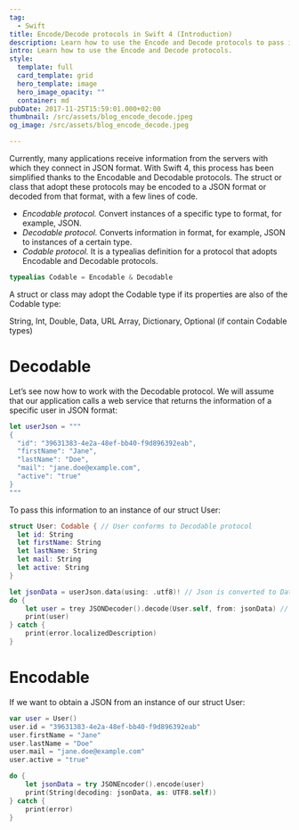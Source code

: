```yaml
---
tag:
  - Swift
title: Encode/Decode protocols in Swift 4 (Introduction)
description: Learn how to use the Encode and Decode protocols to pass information in JSON format to a struct or class and vice versa.
intro: Learn how to use the Encode and Decode protocols.
style:
  template: full
  card_template: grid
  hero_template: image
  hero_image_opacity: ""
  container: md
pubDate: 2017-11-25T15:59:01.000+02:00
thumbnail: /src/assets/blog_encode_decode.jpeg
og_image: /src/assets/blog_encode_decode.jpeg

---
```


Currently, many applications receive information from the servers with which they connect in JSON format.
With Swift 4, this process has been simplified thanks to the Encodable and Decodable protocols. The struct or class that adopt these protocols may be encoded to a JSON format or decoded from that format, with a few lines of code.



* *Encodable protocol.* Convert instances of a specific type to format, for example, JSON.
* *Decodable protocol.* Converts information in format, for example, JSON to instances of a certain type.
* *Codable protocol.* It is a typealias definition for a protocol that adopts Encodable and Decodable protocols.

```swift
typealias Codable = Encodable & Decodable
```

A struct or class may adopt the Codable type if its properties are also of the Codable type:

String, Int, Double, Data, URL
Array, Dictionary, Optional (if contain Codable types)

# Decodable

Let’s see now how to work with the Decodable protocol. We will assume that our application calls a web service that returns the information of a specific user in JSON format:

```swift
let userJson = """
{
  "id": "39631383-4e2a-48ef-bb40-f9d896392eab",
  "firstName": "Jane",
  "lastName": "Doe",
  "mail": "jane.doe@example.com",
  "active": "true"
}
"""
```

To pass this information to an instance of our struct User:

```swift
struct User: Codable { // User conforms to Decodable protocol
  let id: String
  let firstName: String
  let lastName: String
  let mail: String
  let active: String
}

let jsonData = userJson.data(using: .utf8)! // Json is converted to Data type
do {
    let user = trey JSONDecoder().decode(User.self, from: jsonData) // Data is decoded
    print(user)
} catch {
    print(error.localizedDescription)
}
```


# Encodable

If we want to obtain a JSON from an instance of our struct User:

```swift
var user = User()
user.id = "39631383-4e2a-48ef-bb40-f9d896392eab"
user.firstName = "Jane"
user.lastName = "Doe"
user.mail = "jane.doe@example.com"
user.active = "true"

do {
    let jsonData = try JSONEncoder().encode(user)
    print(String(decoding: jsonData, as: UTF8.self))
} catch {
    print(error)
}
```
